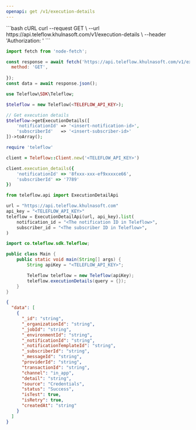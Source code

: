 ```yaml
---
openapi: get /v1/execution-details
---
```


<Snippet file="apikey-warning.mdx" />

<RequestExample>
```bash cURL
curl --request GET \
    --url https://api.teleflow.khulnasoft.com/v1/execution-details \
    --header 'Authorization: <authorization>' 
 ```

```javascript Node.js
import fetch from 'node-fetch';

const response = await fetch('https://api.teleflow.khulnasoft.com/v1/execution-details', {
  method: 'GET',
  
});
const data = await response.json();
```


```php PHP
use Teleflow\SDK\Teleflow;

$teleflow = new Teleflow(<TELEFLOW_API_KEY>);

// Get execution details
$teleflow->getExecutionDetails([
    'notificationId' => '<insert-notification-id>',
    'subscriberId'   => '<insert-subscriber-id>'
])->toArray();
```

```ruby Ruby
require 'teleflow'

client = Teleflow::Client.new('<TELEFLOW_API_KEY>')

client.execution_details({
    'notificationId' => '8fxxx-xxx-ef9xxxxce66',
    'subscriberId' => '7789'
})
```

```python Python
from teleflow.api import ExecutionDetailApi

url = "https://api.teleflow.khulnasoft.com"
api_key = "<TELEFLOW_API_KEY>"
teleflow = ExecutionDetailApi(url, api_key).list(
    notification_id = "<The notification ID in Teleflow>",
    subscriber_id = "<The subscriber ID in Teleflow>",
)
```

```java Java
import co.teleflow.sdk.Teleflow;

public class Main {
    public static void main(String[] args) {
        String apiKey = "<TELEFLOW_API_KEY>";

        Teleflow teleflow = new Teleflow(apiKey);
        teleflow.executionDetails(query = {});
    }
}
```

</RequestExample>

<ResponseExample>

```json Response
{
  "data": [
    {
      "_id": "string",
      "_organizationId": "string",
      "_jobId": "string",
      "_environmentId": "string",
      "_notificationId": "string",
      "_notificationTemplateId": "string",
      "_subscriberId": "string",
      "_messageId": "string",
      "providerId": "string",
      "transactionId": "string",
      "channel": "in_app",
      "detail": "string",
      "source": "Credentials",
      "status": "Success",
      "isTest": true,
      "isRetry": true,
      "createdAt": "string"
    }
  ]
}
```

</ResponseExample>